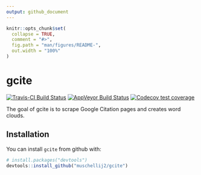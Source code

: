 ```yaml
---
output: github_document
---
```


<!-- README.md is generated from README.Rmd. Please edit that file -->

```r
knitr::opts_chunk$set(
  collapse = TRUE,
  comment = "#>",
  fig.path = "man/figures/README-",
  out.width = "100%"
)
```
# gcite

[![Travis-CI Build Status](https://travis-ci.org/muschellij2/gcite.svg?branch=master)](https://travis-ci.org/muschellij2/gcite)
[![AppVeyor Build Status](https://ci.appveyor.com/api/projects/status/github/muschellij2/gcite?branch=master&svg=true)](https://ci.appveyor.com/project/muschellij2/gcite)
<!-- [![Coverage Status](https://img.shields.io/coveralls/muschellij2/gcite.svg)](https://coveralls.io/r/muschellij2/gcite?branch=master) -->
[![Codecov test coverage](https://codecov.io/gh/muschellij2/gcite/branch/master/graph/badge.svg)](https://codecov.io/gh/muschellij2/gcite?branch=master)

The goal of gcite is to scrape Google Citation pages and creates word clouds.

## Installation

You can install `gcite` from github with:

```r
# install.packages("devtools")
devtools::install_github("muschellij2/gcite")
```
